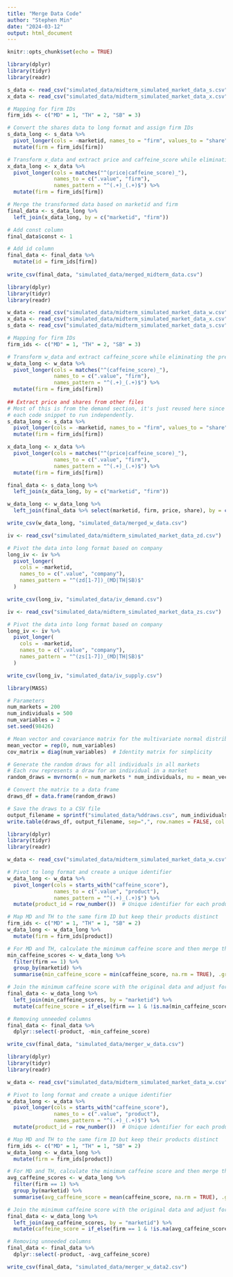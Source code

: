 ```yaml
---
title: "Merge Data Code"
author: "Stephen Min"
date: "2024-03-12"
output: html_document
---
```


```r
knitr::opts_chunk$set(echo = TRUE)
```

```r
library(dplyr)
library(tidyr)
library(readr)

s_data <- read_csv("simulated_data/midterm_simulated_market_data_s.csv")
x_data <- read_csv("simulated_data/midterm_simulated_market_data_x.csv")

# Mapping for firm IDs
firm_ids <- c("MD" = 1, "TH" = 2, "SB" = 3)

# Convert the shares data to long format and assign firm IDs
s_data_long <- s_data %>%
  pivot_longer(cols = -marketid, names_to = "firm", values_to = "share") %>%
  mutate(firm = firm_ids[firm])

# Transform x_data and extract price and caffeine_score while eliminating the prefix
x_data_long <- x_data %>%
  pivot_longer(cols = matches("^(price|caffeine_score)_"), 
               names_to = c(".value", "firm"), 
               names_pattern = "^(.+)_(.+)$") %>%
  mutate(firm = firm_ids[firm])

# Merge the transformed data based on marketid and firm
final_data <- s_data_long %>%
  left_join(x_data_long, by = c("marketid", "firm"))

# Add const column
final_data$const <- 1

# Add id column
final_data <- final_data %>%
  mutate(id = firm_ids[firm])
  
write_csv(final_data, "simulated_data/merged_midterm_data.csv")
```

```r
library(dplyr)
library(tidyr)
library(readr)

w_data <- read_csv("simulated_data/midterm_simulated_market_data_w.csv")
x_data <- read_csv("simulated_data/midterm_simulated_market_data_x.csv")
s_data <- read_csv("simulated_data/midterm_simulated_market_data_s.csv")

# Mapping for firm IDs
firm_ids <- c("MD" = 1, "TH" = 2, "SB" = 3)

# Transform w_data and extract caffeine_score while eliminating the prefix
w_data_long <- w_data %>%
  pivot_longer(cols = matches("^(caffeine_score)_"), 
               names_to = c(".value", "firm"), 
               names_pattern = "^(.+)_(.+)$") %>%
  mutate(firm = firm_ids[firm])
  
## Extract price and shares from other files
# Most of this is from the demand section, it's just reused here since I wanted
# each code snippet to run independently.
s_data_long <- s_data %>%
  pivot_longer(cols = -marketid, names_to = "firm", values_to = "share") %>%
  mutate(firm = firm_ids[firm])

x_data_long <- x_data %>%
  pivot_longer(cols = matches("^(price|caffeine_score)_"), 
               names_to = c(".value", "firm"), 
               names_pattern = "^(.+)_(.+)$") %>%
  mutate(firm = firm_ids[firm])

final_data <- s_data_long %>%
  left_join(x_data_long, by = c("marketid", "firm"))

w_data_long <- w_data_long %>%
  left_join(final_data %>% select(marketid, firm, price, share), by = c('marketid', 'firm'))

write_csv(w_data_long, "simulated_data/merged_w_data.csv")
```

```r
iv <- read_csv("simulated_data/midterm_simulated_market_data_zd.csv")

# Pivot the data into long format based on company
long_iv <- iv %>%
  pivot_longer(
    cols = -marketid, 
    names_to = c(".value", "company"),  
    names_pattern = "^(zd[1-7])_(MD|TH|SB)$"  
  )

write_csv(long_iv, "simulated_data/iv_demand.csv")
```

```r
iv <- read_csv("simulated_data/midterm_simulated_market_data_zs.csv")

# Pivot the data into long format based on company
long_iv <- iv %>%
  pivot_longer(
    cols = -marketid, 
    names_to = c(".value", "company"),  
    names_pattern = "^(zs[1-7])_(MD|TH|SB)$"  
  )

write_csv(long_iv, "simulated_data/iv_supply.csv")
```

```r
library(MASS)

# Parameters
num_markets = 200
num_individuals = 500
num_variables = 2
set.seed(98426)

# Mean vector and covariance matrix for the multivariate normal distribution
mean_vector = rep(0, num_variables)
cov_matrix = diag(num_variables)  # Identity matrix for simplicity

# Generate the random draws for all individuals in all markets
# Each row represents a draw for an individual in a market
random_draws = mvrnorm(n = num_markets * num_individuals, mu = mean_vector, Sigma = cov_matrix)

# Convert the matrix to a data frame
draws_df = data.frame(random_draws)

# Save the draws to a CSV file
output_filename = sprintf("simulated_data/%ddraws.csv", num_individuals)
write.table(draws_df, output_filename, sep=",", row.names = FALSE, col.names = FALSE)
```

```r
library(dplyr)
library(tidyr)
library(readr)

w_data <- read_csv("simulated_data/midterm_simulated_market_data_w.csv")

# Pivot to long format and create a unique identifier
w_data_long <- w_data %>%
  pivot_longer(cols = starts_with("caffeine_score"), 
               names_to = c(".value", "product"), 
               names_pattern = "^(.+)_(.+)$") %>%
  mutate(product_id = row_number())  # Unique identifier for each product

# Map MD and TH to the same firm ID but keep their products distinct
firm_ids <- c("MD" = 1, "TH" = 1, "SB" = 2)
w_data_long <- w_data_long %>%
  mutate(firm = firm_ids[product])

# For MD and TH, calculate the minimum caffeine score and then merge this information back
min_caffeine_scores <- w_data_long %>%
  filter(firm == 1) %>%
  group_by(marketid) %>%
  summarise(min_caffeine_score = min(caffeine_score, na.rm = TRUE), .groups = 'drop')

# Join the minimum caffeine score with the original data and adjust for MD and TH
final_data <- w_data_long %>%
  left_join(min_caffeine_scores, by = "marketid") %>%
  mutate(caffeine_score = if_else(firm == 1 & !is.na(min_caffeine_score), min_caffeine_score, caffeine_score))

# Removing unneeded columns
final_data <- final_data %>%
  dplyr::select(-product, -min_caffeine_score)

write_csv(final_data, "simulated_data/merger_w_data.csv")
```

```r
library(dplyr)
library(tidyr)
library(readr)

w_data <- read_csv("simulated_data/midterm_simulated_market_data_w.csv")

# Pivot to long format and create a unique identifier
w_data_long <- w_data %>%
  pivot_longer(cols = starts_with("caffeine_score"), 
               names_to = c(".value", "product"), 
               names_pattern = "^(.+)_(.+)$") %>%
  mutate(product_id = row_number())  # Unique identifier for each product

# Map MD and TH to the same firm ID but keep their products distinct
firm_ids <- c("MD" = 1, "TH" = 1, "SB" = 2)
w_data_long <- w_data_long %>%
  mutate(firm = firm_ids[product])

# For MD and TH, calculate the minimum caffeine score and then merge this information back
avg_caffeine_scores <- w_data_long %>%
  filter(firm == 1) %>%
  group_by(marketid) %>%
  summarise(avg_caffeine_score = mean(caffeine_score, na.rm = TRUE), .groups = 'drop')

# Join the minimum caffeine score with the original data and adjust for MD and TH
final_data <- w_data_long %>%
  left_join(avg_caffeine_scores, by = "marketid") %>%
  mutate(caffeine_score = if_else(firm == 1 & !is.na(avg_caffeine_score), avg_caffeine_score, caffeine_score))

# Removing unneeded columns
final_data <- final_data %>%
  dplyr::select(-product, -avg_caffeine_score)

write_csv(final_data, "simulated_data/merger_w_data2.csv")
```